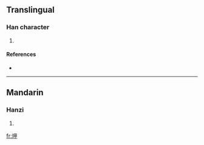 ==Translingual==

===Han character===
{{Han char|rn=96|rad=玉|as=05|sn=9|four=1615<sub>0</sub>|canj=一土田中 (MGWL)}}

# {{defn|Han|sort=玉05}}

====References====
* {{Han ref|kx=0729.080|dkj=20902|hdz=21106.070|uh=73BE|ud=29630|bh=CFD2|bd=53202}}

----

==Mandarin==

===Hanzi===
{{cmn-hanzi|pin=[[jiǎ]] ([[jia3]])|wg=chia<sup>3</sup>}}

# {{defn|Mandarin|sort=玉05}}

[[fr:玾]]